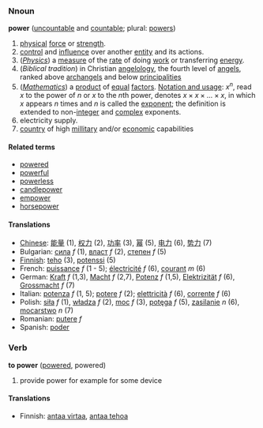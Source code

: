 ===Nnoun===
'''power''' ([[uncountable]] and [[countable]]; plural: [[powers]])

# [[physical]] [[force]] or [[strength]].
# [[control]] and [[influence]] over another [[entity]] and its actions.
# (''[[Physics]]'') a [[measure]] of the [[rate]] of doing [[work]] or transferring [[energy]].
# (''Biblical tradition'')  in Christian [[angelology]], the fourth level of [[angel]]s, ranked above [[archangel]]s and below [[principality|principalities]]
# (''[[Mathematics]]'') a [[product]] of [[equal]] [[factor]]s.  [[Notation and usage]]: <math> x^n </math>, read <math>x</math> to the power of <math>n</math> or <math>x</math> to the <math>n</math>th power, denotes <math> x \times x \times ... \times x</math>, in which <math>x</math> appears <math>n</math> times and <math>n</math> is called the [[exponent]]; the definition is extended to non-[[integer]] and [[complex]] exponents.
# electricity supply.
# [[country]] of high [[millitary]] and/or [[economic]] capabilities

====Related terms====
*[[powered]]
*[[powerful]]
*[[powerless]]
*[[candlepower]]
*[[empower]]
*[[horsepower]]

====Translations====
*[[Chinese]]: [[能量]] (1), [[权力]] (2), [[功率]] (3), [[幂]] (5), [[电力]] (6), [[势力]] (7)
*Bulgarian: [[сила]] ''f'' (1), [[власт]] ''f'' (2), [[степен]] ''f'' (5)
*[[Finnish]]: [[teho]] (3), [[potenssi]] (5)
*French: [[puissance]] ''f'' (1 - 5); [[électricité]] ''f'' (6), [[courant]] ''m'' (6)
*German: [[Kraft]] ''f'' (1,3), [[Macht]] ''f'' (2,7), [[Potenz]] ''f'' (1,5), [[Elektrizität]] ''f'' (6), [[Grossmacht]] ''f'' (7)
*Italian: [[potenza]] ''f'' (1, 5); [[potere]] ''f'' (2); [[elettricità]] ''f'' (6), [[corrente]] ''f'' (6)
*Polish: [[siła]] ''f'' (1), [[władza]] ''f'' (2), [[moc]] ''f'' (3), [[potęga]] ''f'' (5), [[zasilanie]] ''n'' (6), [[mocarstwo]] ''n'' (7)
*Romanian: [[putere]] ''f''
*Spanish: [[poder]]

===Verb===
'''to power''' ([[powered]], powered)
#provide power for example for some device

====Translations====
*Finnish: [[antaa virtaa]], [[antaa tehoa]]